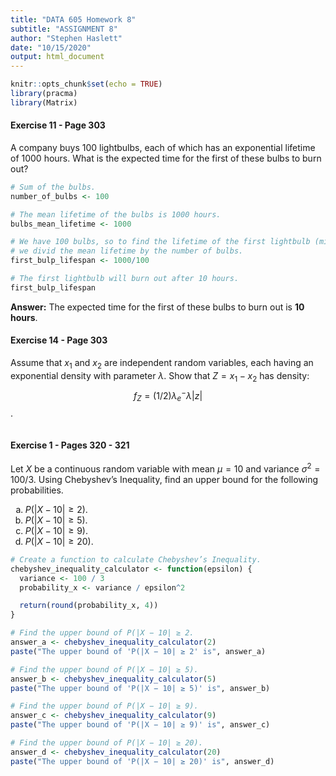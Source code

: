 ```yaml
---
title: "DATA 605 Homework 8"
subtitle: "ASSIGNMENT 8"
author: "Stephen Haslett"
date: "10/15/2020"
output: html_document
---
```


```r
knitr::opts_chunk$set(echo = TRUE)
library(pracma)
library(Matrix)
```


#### Exercise 11 - Page 303
A company buys 100 lightbulbs, each of which has an exponential lifetime of 1000 hours. What is the expected time for the first of these bulbs to burn out?


```r
# Sum of the bulbs.
number_of_bulbs <- 100

# The mean lifetime of the bulbs is 1000 hours.
bulbs_mean_lifetime <- 1000

# We have 100 bulbs, so to find the lifetime of the first lightbulb (minimum lifetime),
# we divid the mean lifetime by the number of bulbs.
first_bulp_lifespan <- 1000/100

# The first lightbulb will burn out after 10 hours.
first_bulp_lifespan
```

**Answer:** The expected time for the first of these bulbs to burn out is **10 hours**.


#### Exercise 14 - Page 303
Assume that $x_{1}$ and $x_{2}$ are independent random variables, each having an exponential density with parameter $\lambda$. Show that $Z = x_{1} − x_{2}$ has density:
$$f_{Z} = (1/2)\lambda_{e}^-\lambda|z|$$.


```r

```


#### Exercise 1 - Pages 320 - 321
Let $X$ be a continuous random variable with mean $µ = 10$ and variance $σ^2 = 100/3$. Using Chebyshev’s Inequality, find an upper bound for the following probabilities.

(a) $P(|X − 10| ≥ 2)$.
(b) $P(|X − 10| ≥ 5)$.
(c) $P(|X − 10| ≥ 9)$.
(d) $P(|X − 10| ≥ 20)$.

  
```r
# Create a function to calculate Chebyshev’s Inequality.
chebyshev_inequality_calculator <- function(epsilon) {
  variance <- 100 / 3
  probability_x <- variance / epsilon^2

  return(round(probability_x, 4))
}
```

```r
# Find the upper bound of P(|X − 10| ≥ 2.
answer_a <- chebyshev_inequality_calculator(2)
paste("The upper bound of 'P(|X − 10| ≥ 2' is", answer_a)
```


```r
# Find the upper bound of P(|X − 10| ≥ 5).
answer_b <- chebyshev_inequality_calculator(5)
paste("The upper bound of 'P(|X − 10| ≥ 5)' is", answer_b)
```


```r
# Find the upper bound of P(|X − 10| ≥ 9).
answer_c <- chebyshev_inequality_calculator(9)
paste("The upper bound of 'P(|X − 10| ≥ 9)' is", answer_c)
```


```r
# Find the upper bound of P(|X − 10| ≥ 20).
answer_d <- chebyshev_inequality_calculator(20)
paste("The upper bound of 'P(|X − 10| ≥ 20)' is", answer_d)
```
